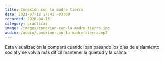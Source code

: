```yaml
---
title: Conexión con la madre tierra
date: 2021-07-18 17:41 -03:00
recorded: 2020-04-15
category: practicas
image: /images/conexion-con-la-madre-tierra.jpg
audio: /audio/conexion-con-la-madre-tierra.mp3
---
```

Esta visualización la compartí cuando iban pasando los días de aislamiento
social y se volvía más difícil mantener la quietud y la calma.

<AudioPlayer client:idle title={title} url={audio} recorded={recorded}>
</AudioPlayer>
